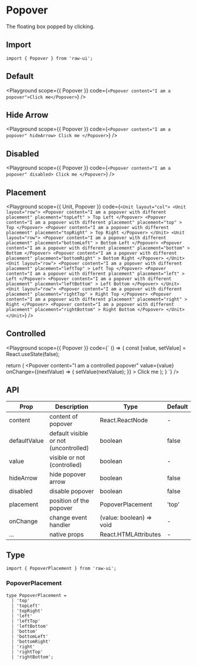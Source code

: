 
# Popover

The floating box popped by clicking.

## Import

```tsx
import { Popover } from 'raw-ui';
```

## Default

<Playground
  scope={{ Popover }}
  code={`
<Popover content="I am a popover">Click me</Popover>
`}
/>

## Hide Arrow

<Playground
  scope={{ Popover }}
  code={`
<Popover content="I am a popover" hideArrow>
  Click me
</Popover>
`}
/>

## Disabled

<Playground
  scope={{ Popover }}
  code={`
<Popover content="I am a popover" disabled>
  Click me
</Popover>
`}
/>

## Placement

<Playground
  scope={{ Unit, Popover }}
  code={`
<Unit layout="col">
  <Unit layout="row">
    <Popover
      content="I am a popover with different placement"
      placement="topLeft"
    >
      Top Left
    </Popover>
    <Popover
      content="I am a popover with different placement"
      placement="top"
    >
      Top
    </Popover>
    <Popover
      content="I am a popover with different placement"
      placement="topRight"
    >
      Top Right
    </Popover>
  </Unit>
  <Unit layout="row">
    <Popover
      content="I am a popover with different placement"
      placement="bottomLeft"
    >
      Bottom Left
    </Popover>
    <Popover
      content="I am a popover with different placement"
      placement="bottom"
    >
      Bottom
    </Popover>
    <Popover
      content="I am a popover with different placement"
      placement="bottomRight"
    >
      Bottom Right
    </Popover>
  </Unit>
  <Unit layout="row">
    <Popover
      content="I am a popover with different placement"
      placement="leftTop"
    >
      Left Top
    </Popover>
    <Popover
      content="I am a popover with different placement"
      placement="left"
    >
      Left
    </Popover>
    <Popover
      content="I am a popover with different placement"
      placement="leftBottom"
    >
      Left Bottom
    </Popover>
  </Unit>
  <Unit layout="row">
    <Popover
      content="I am a popover with different placement"
      placement="rightTop"
    >
      Right Top
    </Popover>
    <Popover
      content="I am a popover with different placement"
      placement="right"
    >
      Right
    </Popover>
    <Popover
      content="I am a popover with different placement"
      placement="rightBottom"
    >
      Right Bottom
    </Popover>
  </Unit>
</Unit>
`}
/>

## Controlled

<Playground
  scope={{ Popover }}
  code={`
() => {
  const [value, setValue] = React.useState(false);

  return (
    <Popover
      content="I am a controlled popover"
      value={value}
      onChange={(nextValue) => {
        setValue(nextValue);
      }}
    >
      Click me
    </Popover>
  );
}
`}
/>

## API

| Prop           | Description                              | Type                                                   | Default |
| -------------- | ---------------------------------------- | ------------------------------------------------------ | ------- |
| content        | content of popover                       | React.ReactNode                                        | -       |
| defaultValue   | default visible or not (uncontrolled)    | boolean                                                | false   |
| value          | visible or not (controlled)              | boolean                                                | -       |
| hideArrow      | hide popover arrow                       | boolean                                                | false   |
| disabled       | disable popover                          | boolean                                                | false   |
| placement      | position of the popover                  | PopoverPlacement                                       | 'top'   |
| onChange       | change event handler                     | (value: boolean) => void                               | -       |
| ...            | native props                             | React.HTMLAttributes                                   | -       |

## Type

```tsx
import { PopoverPlacement } from 'raw-ui';
```

### PopoverPlacement

```tsx
type PopoverPlacement =
  | 'top'
  | 'topLeft'
  | 'topRight'
  | 'left'
  | 'leftTop'
  | 'leftBottom'
  | 'bottom'
  | 'bottomLeft'
  | 'bottomRight'
  | 'right'
  | 'rightTop'
  | 'rightBottom';
```
